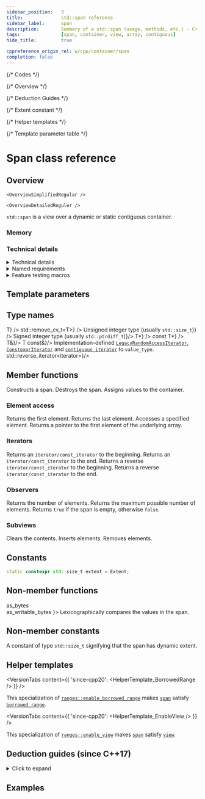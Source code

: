 ```yaml
---
sidebar_position:	3
title:				std::span reference
sidebar_label:		span
description:		Summary of a std::span (usage, methods, etc.) - C++ Language
tags:				[span, container, view, array, contiguous]
hide_title:			true

cppreference_origin_rel: w/cpp/container/span
completion: false
---
```



{/* Codes */}

{/* Overview */}

{/* Deduction Guides */}

{/* Extent constant */}

{/* Helper templates */}

{/* Template parameter table */}

# Span class reference

## Overview

<Tabs>
<TabItem value="simplified" label="Simplified" default>

	<OverviewSimplifiedRegular />

</TabItem>
<TabItem value="detailed" label="Detailed">

	<OverviewDetailedReguler />

</TabItem>
</Tabs>

`std::span` is a view over a dynamic or static contiguous container.

### Memory

<ImproveSection />

### Technical details

<details>
<summary>Technical details</summary>
<div>

The class template span describes an object that can refer to a contiguous sequence of objects with the first element of the sequence at position zero.  

A span can either have a:
 - *static extent*, in which case:  
	- the number of elements in the sequence is known at compile-time and encoded in the type
	- a typical implementation may have only one member -  a pointer to `T`

 - *dynamic extent*, in which case:  
	- the number of elements is not known at compile-time and can change at runtime
	- a typical implementation holds two members - a pointer to `T` and a size

</div>
</details>

<details>
<summary>Named requirements</summary>
<div>

`std::span` meets the requirements of:
- <Since v="cpp23"><a href="/docs/named_req/TriviallyCopyable">TriviallyCopyable</a></Since>

	-
		:::note
		Specializations of [`std::span`](#) are already trivially copyable types in all existing implementations, even before the formal requirement introduced in C++23.
		:::

</div>
</details>

<details>
<summary>Feature testing macros</summary>
<div>

<ImproveSection />

</div>
</details>

<ClassSummary name="span" namespaces="std" folder="span" headerName="span">

## Template parameters

<TemplateParameterTable />

## Type names

<SymbolTable>
	<Symbol pub name="element_type" 			desc={<code>T</code>} />
	<Symbol pub name="value_type" 				desc={<code>std::remove_cv_t&lt;T&gt;</code>} />
	<Symbol pub name="size_type"					desc={<>Unsigned integer type (usually <code>std::size_t</code>)</>} />
	<Symbol pub name="difference_type"		desc={<>Signed integer type (usually <code>std::ptrdiff_t</code>)</>}/>
	<Symbol pub name="pointer"						desc={<code>T*</code>} />
	<Symbol pub name="const_pointer"			desc={<code>const T*</code>} />
	<Symbol pub name="reference"					desc={<code>T&amp;</code>}/>
	<Symbol pub name="const_reference"		desc={<code>T const&amp;</code>}/>
	<Symbol pub name="iterator">
		Implementation-defined <a href="/docs/named_req/LegacyRandomAccessIterator"><code>LegacyRandomAccessIterator</code></a>, <a href="/docs/named_req/ConstexprIterator"><code>ConstexprIterator</code></a> and
		<a href="#"><code>contiguous_iterator</code></a> to <code>value_type</code>.
	</Symbol>
	<Symbol pub name="reverse_iterator"			desc={<code>std::reverse_iterator&lt;iterator&gt;</code>}/>
</SymbolTable>

## Member functions

<SymbolTable>
	<Symbol pub autoLink linkName="constructors" name="(constructors)">
		Constructs a span.
	</Symbol>
	<Symbol pub name="(destructor)">
		Destroys the span.
	</Symbol>
	<Symbol pub autoLink linkName="operator_assign" name="operator=">
		Assigns values to the container.
	</Symbol>
</SymbolTable>

### Element access

<SymbolTable>
	<Symbol pub autoLink name="front">
		Returns the first element.
	</Symbol>
	<Symbol pub autoLink name="back">
		Returns the last element.
	</Symbol>
	<Symbol pub autoLink linkName="operator_subscript" name="operator[]">
		Accesses a specified element.
	</Symbol>
	<Symbol pub autoLink name="data">
		Returns a pointer to the first element of the underlying array.
	</Symbol>
</SymbolTable>

### Iterators

<SymbolTable>
	<Symbol pub autoLink name="begin">
		Returns an <code>iterator/const_iterator</code> to the beginning.
	</Symbol>
	<Symbol pub autoLink name="end">
		Returns an <code>iterator/const_iterator</code> to the end.
	</Symbol>
	<Symbol pub autoLink name="rbegin">
		Returns a reverse <code>iterator/const_iterator</code> to the beginning.
	</Symbol>
	<Symbol pub autoLink name="rend">
		Returns a reverse <code>iterator/const_iterator</code> to the end.
	</Symbol>
</SymbolTable>

### Observers

<SymbolTable>
	<Symbol pub autoLink name="size">
		Returns the number of elements.
	</Symbol>
	<Symbol pub autoLink name="size_bytes">
		Returns the maximum possible number of elements.
	</Symbol>
	<Symbol pub autoLink name="empty">
		Returns <code>true</code> if the span is empty, otherwise <code>false</code>.
	</Symbol>
</SymbolTable>

### Subviews

<SymbolTable>
	<Symbol pub autoLink name="first">
		Clears the contents.
	</Symbol>
	<Symbol pub autoLink name="last">
		Inserts elements.
	</Symbol>
	<Symbol pub autoLink name="subspan">
		Removes elements.
	</Symbol>
</SymbolTable>

## Constants

```cpp
static constexpr std::size_t extent = Extent;
```

## Non-member functions

<SymbolTable noTraits>
	<Symbol autoLink linkName="#" name={<>
				as_bytes<br/>
				as_writable_bytes
			</>}>
			Lexicographically compares the values in the span.
	</Symbol>
</SymbolTable>

## Non-member constants

<SymbolTable noTraits>
	<Symbol autoLink linkName="#" name="std::dynamic_extent">
		A constant of type <code>std::size_t</code> signifying that the span has dynamic extent.
	</Symbol>
</SymbolTable>

## Helper templates

<VersionTabs content={{
	'since-cpp20': <HelperTemplate_BorrowedRange />
}} />

This specialization of [`ranges::enable_borrowed_range`](#) makes [`span`](#) satisfy [`borrowed_range`](#).

<VersionTabs content={{
	'since-cpp20': <HelperTemplate_EnableView />
}} />

This specialization of [`ranges::enable_view`](#) makes [`span`](#) satisfy [`view`](#).

</ClassSummary>

## Deduction guides (since C++17)

<details>
<summary>Click to expand</summary>
<div>
	<DeductionGuides />
</div>
</details>

## Examples

<ImproveSection />
